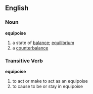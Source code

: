 ==English==

=== Noun ===
'''equipoise'''
# a state of [[balance]]; [[equilibrium]]
# a [[counterbalance]]

=== Transitive Verb ===
'''equipoise'''
# to act or make to act as an equipoise
# to cause to be or stay in equipoise